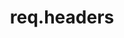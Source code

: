 ---
id: "express_hard_014"
questionType: "MULTIPLE_CHOICE"
title: "req.headers"
description: "How can you access the 'Content-Type' header from a request?"
difficulty: "HARD"
category: "Express"
options:
  - "req.headers['Content-Type']"
  - "req.get('Content-Type')"
  - "req.header('Content-Type')"
  - "All of the above"
correctAnswer: 3
---
